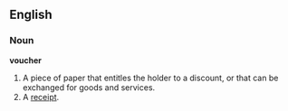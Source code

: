 ==English==

===Noun===
'''voucher'''
#A piece of paper that entitles the holder to a discount, or that can be exchanged for goods and services.
#A [[receipt]].
